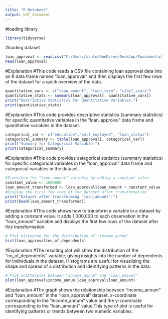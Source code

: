 ---
title: "R Notebook"
output: pdf_document
---

#loading library
```{r}
library(tidyverse)
```

#loading dataset
```{r}
loan_approval <- read.csv("C:/Users/santo/OneDrive/Desktop/Fundamental of machinelearning/Assignment_1/loan_approval_dataset.csv")
head(loan_approval)
```
#Explanation
#This code reads a CSV file containing loan approval data into an R data frame named "loan_approval" and then displays the first few rows of the dataset for a quick overview of the data.
```{r}
quantitative_vars <- c("loan_amount", "loan_term", "cibil_score")
quantitative_stats <- summary(loan_approval[, quantitative_vars])
print("Descriptive Statistics for Quantitative Variables:")
print(quantitative_stats)
```
#Explanation
#This code provides descriptive statistics (summary statistics) for specific quantitative variables in the "loan_approval" data frame and quantitative variables in the dataset.
```{r}
categorical_var <- c("education","self_employed", "loan_status")
categorical_summary <- table(loan_approval[, categorical_var])
print("Summary for Categorical Variable:")
print(categorical_summary)
```
#Explanation
#This code provides categorical statistics (summary statistics) for specific categorical variables in the "loan_approval" data frame and categorical variables in the dataset.
```{r}
#Transform the "loan_amount" variable by adding a constant value
constant_value <- 1000000
loan_amount_transformed <- loan_approval$loan_amount + constant_value
#Display the first few rows of the dataset after transformation
print("Dataset after transforming 'loan_amount':")
print(head(loan_amount_transformed))
```
#Explanation
#This code shows how to transform a variable in a dataset by adding a constant value. It adds 1,000,000 to each observation in the "loan_amount" variable and displays the first few rows of the dataset after this transformation.
```{r}
# Plot histogram for the distribution of "income_annum"
hist(loan_approval$no_of_dependents)
```
#Explanation
#The resulting plot will show the distribution of the "no_of_dependents" variable, giving insights into the number of dependents for individuals in the dataset. Histograms are useful for visualizing the shape and spread of a distribution and identifying patterns in the data.
```{r}
# Plot scatterplot between "income_annum" and "loan_amount"
plot(loan_approval$income_annum,loan_approval$loan_amount)
```
#Explanation
#The graph shows the relationship between "income_annum" and "loan_amount" in the "loan_approval" dataset. x-coordinate corresponding to the "income_annum" value and the y-coordinate corresponding to the "loan_amount" value.This type of plot is useful for identifying patterns or trends between two numeric variables.



